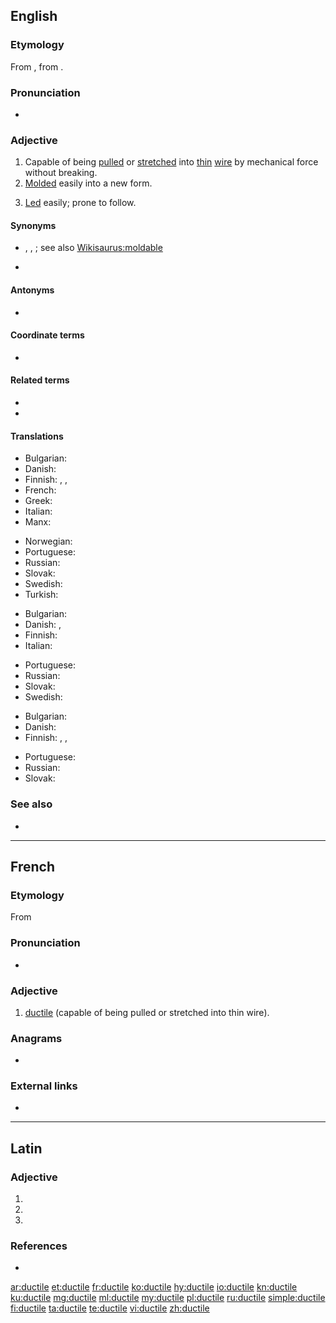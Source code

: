 ==English==
{{was wotd|2009|September|16}}

===Etymology===
From {{etyl|fro|en}}, from {{etyl|la|en}} {{m|la|ductilis||easily led}}.

===Pronunciation===
* {{a|UK|US}} {{IPA|/ˈdʌk.taɪl/|lang=en}}

===Adjective===
{{en-adj}}

# Capable of being [[pull]]ed or [[stretch]]ed into [[thin]] [[wire]] by mechanical force without breaking.
# [[mold|Molded]] easily into a new form.
# {{lb|en|rare}} [[lead|Led]] easily; prone to follow.

====Synonyms====
* {{sense|molded easily}} {{l|en|flexible}}, {{l|en|plastic}}, {{l|en|pliant}}; see also [[Wikisaurus:moldable]]
* {{sense|led easily}} {{l|en|tractable}}

====Antonyms====
* {{sense|capable of being pulled into thin wire}} {{l|en|brittle}}

====Coordinate terms====
* {{l|en|malleable}}

====Related terms====
* {{l|en|duct}}
* {{l|en|ductility}}

====Translations====
{{trans-top|capable of being pulled or stretched into thin wire}}
* Bulgarian: {{t+|bg|ковък}}
* Danish: {{t|da|stækbar}}
* Finnish: {{t+|fi|muokattava}}, {{t+|fi|taottava}}, {{t+|fi|venyvä}}
* French: {{t+|fr|ductile}}
* Greek: {{t+|el|όλκιμος}}
* Italian: {{t+|it|duttile|m|f}}
* Manx: {{t|gv|yn-sheeyney}}
{{trans-mid}}
* Norwegian: {{t+|no|formbar}}
* Portuguese: {{t+|pt|dúctil}}
* Russian: {{t+|ru|тягучий}}
* Slovak: {{t|sk|kujný|m}} {{t|sk|rozťažný|m}}
* Swedish: {{t|sv|duktil}}
* Turkish: {{t+|tr|sünek}}
{{trans-bottom}}

{{trans-top|molded easily into a new form}}
* Bulgarian: {{t+|bg|пластичен}}
* Danish: {{t|da|smidig}}, {{t|da|sej}}
* Finnish: {{t+|fi|muokattava}}
* Italian: {{t+|it|duttile|m|f}}
{{trans-mid}}
* Portuguese: {{t+|pt|dúctil}}
* Russian: {{t+|ru|эластичный}}
* Slovak: {{t|sk|tvárny|m}} {{t|sk|tvarovateľný|m}} {{t|sk|poddajný|m}}
* Swedish: {{t+|sv|formbar}}
{{trans-bottom}}

{{trans-top|easily led}}
* Bulgarian: {{t+|bg|податлив}}
* Danish: {{t|da|føjelig}}
* Finnish: {{t|fi|johdateltava}}, {{t|fi|herkkäuskoinen}}, {{t+|fi|hyväuskoinen}}
{{trans-mid}}
* Portuguese: {{t+|pt|dúctil}}
* Russian: {{t+|ru|послу́шный}}
* Slovak: {{t|sk|poddajný|m}} {{t|sk|ovládateľný|m}}
{{trans-bottom}}

===See also===
* {{l|en|elastic}}

----

==French==

===Etymology===
From {{etyl|la|fr}}

===Pronunciation===
* {{IPA|/dyk.til/|lang=fr}}

===Adjective===
{{fr-adj}}

# [[#English|ductile]] (capable of being pulled or stretched into thin wire).

===Anagrams===
* {{l|fr|dulcite}}

===External links===
* {{R:TLFi}}

----

==Latin==

===Adjective===
{{la-adj-form|ductile}}

# {{inflection of|ductilis||nom|n|s|lang=la}}
# {{inflection of|ductilis||acc|n|s|lang=la}}
# {{inflection of|ductilis||voc|n|s|lang=la}}

===References===
* {{R:du Cange}}

[[ar:ductile]]
[[et:ductile]]
[[fr:ductile]]
[[ko:ductile]]
[[hy:ductile]]
[[io:ductile]]
[[kn:ductile]]
[[ku:ductile]]
[[mg:ductile]]
[[ml:ductile]]
[[my:ductile]]
[[pl:ductile]]
[[ru:ductile]]
[[simple:ductile]]
[[fi:ductile]]
[[ta:ductile]]
[[te:ductile]]
[[vi:ductile]]
[[zh:ductile]]